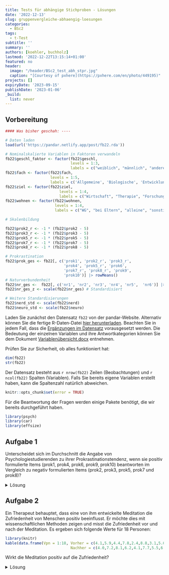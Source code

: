 ```yaml
---
title: Tests für abhängige Stichproben - Lösungen
date: '2022-12-13'
slug: gruppenvergleiche-abhaengig-loesungen
categories:
  - BSc2
tags:
  - t-Test
subtitle: ''
summary: ''
authors: [koehler, buchholz]
lastmod: '2022-12-22T13:15:14+01:00'
featured: no
header:
  image: "/header/BSc2_test_abh_stpr.jpg"
  caption: "[Courtesy of pxhere](https://pxhere.com/en/photo/449195)"
projects: []
expiryDate: '2023-09-15'
publishDate: '2023-01-06'
_build:
  list: never
---
```

## Vorbereitung

```r
#### Was bisher geschah: ----

# Daten laden
load(url('https://pandar.netlify.app/post/fb22.rda'))  

# Nominalskalierte Variablen in Faktoren verwandeln
fb22$geschl_faktor <- factor(fb22$geschl,
                             levels = 1:3,
                             labels = c("weiblich", "männlich", "anderes"))
fb22$fach <- factor(fb22$fach,
                    levels = 1:5,
                    labels = c('Allgemeine', 'Biologische', 'Entwicklung', 'Klinische', 'Diag./Meth.'))
fb22$ziel <- factor(fb22$ziel,
                        levels = 1:4,
                        labels = c("Wirtschaft", "Therapie", "Forschung", "Andere"))
fb22$wohnen <- factor(fb22$wohnen, 
                      levels = 1:4, 
                      labels = c("WG", "bei Eltern", "alleine", "sonstiges"))

# Skalenbildung

fb22$prok2_r <- -1 * (fb22$prok2 - 5)
fb22$prok3_r <- -1 * (fb22$prok3 - 5)
fb22$prok5_r <- -1 * (fb22$prok5 - 5)
fb22$prok7_r <- -1 * (fb22$prok7 - 5)
fb22$prok8_r <- -1 * (fb22$prok8 - 5)

# Prokrastination
fb22$prok_ges <- fb22[, c('prok1', 'prok2_r', 'prok3_r',
                          'prok4', 'prok5_r', 'prok6',
                          'prok7_r', 'prok8_r', 'prok9', 
                          'prok10')] |> rowMeans()
# Naturverbundenheit
fb22$nr_ges <-  fb22[, c('nr1', 'nr2', 'nr3', 'nr4', 'nr5',  'nr6')] |> rowMeans()
fb22$nr_ges_z <- scale(fb22$nr_ges) # Standardisiert

# Weitere Standardisierungen
fb22$nerd_std <- scale(fb22$nerd)
fb22$neuro_std <- scale(fb22$neuro)

```

Laden Sie zunächst den Datensatz `fb22` von der pandar-Website. Alternativ können Sie die fertige R-Daten-Datei [<i class="fas fa-download"></i> hier herunterladen](/post/fb22.rda). Beachten Sie in jedem Fall, dass die [Ergänzungen im Datensatz](/post/gruppenvergleiche-abhaengig/#prep) vorausgesetzt werden. Die Bedeutung der einzelnen Variablen und ihre Antwortkategorien können Sie dem Dokument [Variablenübersicht.docx](/post/variablen.pdf) entnehmen.

Prüfen Sie zur Sicherheit, ob alles funktioniert hat: 

```r
dim(fb22)
str(fb22)
```

Der Datensatz besteht aus `r nrow(fb22)` Zeilen (Beobachtungen) und `r ncol(fb22)` Spalten (Variablen). Falls Sie bereits eigene Variablen erstellt haben, kann die Spaltenzahl natürlich abweichen.


```r
knitr::opts_chunk$set(error = TRUE)
```

Für die Beantwortung der Fragen werden einige Pakete benötigt, die wir bereits durchgeführt haben.

```r
library(psych)
library(car)
library(effsize)
```

## Aufgabe 1
Unterscheidet sich im Durchschnitt die Angabe von Psychologiestudierenden zu ihrer Prokrastinationstendenz, wenn sie positiv formulierte Items (prok1, prok4, prok6, prok9, prok10) beantworten im Vergleich zu negativ formulierten Items (prok2, prok3, prok5, prok7 und prok8)? 

<details><summary>Lösung</summary>


Die Skala "Prokrastination" soll bei hohen Werten eine höhere Prokrastinationstendenz darstellen. Um zu vergleichen, ob die Zustimmung je nach Itemformulierung (pos. vs. neg.) anders ausfällt, müssen wir die rekodierten Versionen der Variablen nehmen (wurde im Seminar bereits durchgeführt).

Anschließend bilden wir für jede Person ihren Mittelwert auf den positiv formulierten Items sowie ihren Mittelwert auf den negativ formulierten Items.

```r
# Skalenbildung
prokrast_pos <- fb22[, c('prok1', 'prok4',  'prok6',
                         'prok9', 'prok10')]
prokrast_pos$mean <- rowMeans(prokrast_pos,na.rm = T)

prokrast_neg <- fb22[, c('prok2_r', 'prok3_r',
                         'prok5_r', 'prok7_r',
                         'prok8_r')]
prokrast_neg$mean <- rowMeans(prokrast_neg,na.rm = T)
```

**Deskriptivstatistische Beantwortung der Fragestellung: grafisch**

Je ein Histogramm pro Skala, untereinander dargestellt, vertikale Linie für den jeweiligen Mittelwert
```r
par(mfrow=c(2,1), mar=c(3,2,2,0))
hist(prokrast_pos$mean, xlim=c(0,4), ylim=c(1,60), main="Prokrastinationstendenz positiv formulierte Items", xlab="", ylab="", las=1)
abline(v=mean(prokrast_pos$mean), lty=2, lwd=2)
hist(prokrast_neg$mean, xlim=c(0,4), ylim=c(1,60), main="Prokrastinationstendenz negativ formulierte Items", xlab="", ylab="", las=1)
abline(v=mean(prokrast_neg$mean), lty=2, lwd=2)
par(mfrow=c(1,1))
```

**Deskriptivstatistische Beantwortung der Fragestellung: statistisch**
```r
summary(prokrast_pos$mean)
summary(prokrast_neg$mean)
#alternativ
library(psych)
describe(prokrast_pos$mean)
describe(prokrast_neg$mean)
```
```r
positiv <- describe(prokrast_pos$mean)
negativ <- describe(prokrast_neg$mean)
```
Mittelwert positiv (_M_ = `r round(positiv$mean, 2)`, _SD_ = `r round(positiv$sd, 2)`) ist deskriptiv höher als Mittelwert negativ (_M_ = `r round(negativ$mean, 2)`, _SD_ = `r round(negativ$sd, 2)`).

**Voraussetzungen für t-Test für abhängige Stichproben**

1. Die abhängige Variable ist intervallskaliert $\rightarrow$ ok
2. Die Messwerte innerhalb der Paare dürfen sich gegenseitig beeinflussen/voneinander abhängig sein; keine Abhängigkeiten zwischen den Messwertpaaren $\rightarrow$ ok
3. Die Differenzvariable _d_ muss in der Population normalverteilt sein $\rightarrow$ ab $n \ge 30$ gegeben, ansonsten grafische Prüfung oder Hintergrundwissen 

**Voraussetzungsprüfung: Normalverteilung von _d_**
```r
par(mar=c(3,3,3,0)) #ändern der Ränder (margins) des Plot-Fensters
difference <- prokrast_pos$mean-prokrast_neg$mean
hist(difference, 
     breaks = 15,
     xlim=c(-2,2), 
     ylim = c(0,1), 
     main="Verteilung der Differenzen", 
     xlab="Differenzen", ylab="", las=1,freq=F)
curve(dnorm(x, mean=mean(difference), sd=sd(difference)), col="blue", lwd=2, add=T)
par(mfrow=c(1,1)) #Zurücksetzen auf default
qqnorm(difference,las=1)
qqline(difference, col="blue")
```

$\Rightarrow$ Differenzen sehen einigermaßen normalverteilt aus

**Hypothesen**

* Art des Effekts: Unterschiedshypothese  
* Richtung des Effekts: Ungerichtet $\rightarrow$ ungerichtete Hypothese
* Größe des Effekts: Unspezifisch  


Hypothesenpaar (inhaltlich):  
H0: Studierende geben in gleichem Ausmaß ihre Prokrastinationstendenz an, d.h. die Richtung der Itemformulierung ist irrelevant.

H1: Studierende geben nicht im gleichen Ausmaß ihre Prokrastinationstendenz an, d.h. die Richtung der Itemformulierung hat einen Einfluss.

Hypothesenpaar (statistisch):  

* $H_0$: $\mu_\text{positiv} = \mu_\text{negativ}$  bzw. $\mu_{d} = 0$
* $H_1$: $\mu_\text{positiv} \ne   \mu_\text{negativ}$  bzw. $\mu_{d} \ne 0$

**Spezifikation des Signifikanzniveaus**

$\alpha = .05$

**Durchführung des _t_-Tests für abhängige Stichproben in R**

```r
t.test(x = prokrast_pos$mean, y  = prokrast_neg$mean, 
       paired = T,                       # Stichproben sind abhängig
       alternative = "two.sided",        # ungerichtete Hypothese 
       conf.level = .95)                 # alpha = .05
```

```r
ttest <- t.test(x = prokrast_pos$mean, y  = prokrast_neg$mean, paired = T, alternative = "less", conf.level = .95)
```

* Zur Erinnerung: _df_ bei _t_-test mit abhängigen Stichproben: _n_ - 1 
* _t_(0.05;`r ttest$parameter`) = `r round(ttest$statistic, 3)`, _p_ < .001 $\rightarrow$ signifikant, H0 wird verworfen.

**Schätzung des standardisierten Populationseffekts**

```r
mean_d <- mean(difference)
sd.d.est <- sd(difference) #die geschätzte SD der Differenzen
d_prok <- mean_d/sd.d.est
d_prok
```

$\Rightarrow$ Der standardisierte Populationseffekt beträgt _d2''_ = `r round(d_prok, 2)` und ist laut Konventionen nach Cohen (1988) groß. 

**Formales Berichten des Ergebnisses**

Es wurde untersucht, ob Psychologiestudierende in Anbhängigkeit der Itemformulierung in unterschiedlichem Maße angeben, dass sie prokrastinieren. Es findet sich deskriptiv ein Unterschied: Bei den positiv formulierten Items liegt der durchschnittliche Prokrastinationswert bei `r round(positiv$mean, 2)` (_SD_ = `r round(positiv$sd, 2)`), während er bei negativ formulierten Items bei `r round(negativ$mean, 2)` (_SD_ = `r round(negativ$sd, 2)`) liegt. 

Zur Beantwortung der Fragestellung wurde ein ungerichteter _t_-Test für abhängige Stichproben durchgeführt. Der Unterschied ist signifikant (_t_(`r ttest$parameter`) = `r round(ttest$statistic, 3)`, _p_ < .001), somit wird die Nullhypothese verworfen. Die Itemformulierung scheint einen Einfluss auf die angegebene Prokrastinationstendenz zu haben. 

Dieser Einfluss ist nach dem standardisierten Populationseffekt von _d''_ = `r round(d_prok, 2)` groß.

Anmerkung: Hierbei ist zu bedenken, dass es neben der Richtung der Itemformulierung  natürlich noch andere (bei unserer Erhebung nicht kontrollierte) Eigenheiten der Items geben kann, die zu Unterschieden führen (z. B. wie extrem bzw. schwierig die Items formuliert sind). 

</details>


## Aufgabe 2
Ein Therapeut behauptet, dass eine von ihm entwickelte Meditation die Zufriedenheit von Menschen positiv beeinflusst. Er möchte dies mit wissenschaftlichen Methoden zeigen und misst die Zufriedenheit vor und nach der Meditation. Es ergeben sich folgende Werte für 18 Personen:   

```r
library(knitr)
kable(data.frame(Vpn = 1:18, Vorher = c(4.1,5.9,4.4,7.8,2.4,8.8,3.1,5.0,6.0,4.5,5.8,4.4,3.2,7.3,7.4,6.3,4.3,7.1), 
                             Nachher = c(4.0,7.2,8.1,6.2,4.1,7.7,5.5,6.9,8.2,5.4,9.1,5.6,6.8,7.5,6.4,4.9,6.1,7.9)))
```

Wirkt die Meditation positiv auf die Zufriedenheit?

<details><summary>Lösung</summary>
**Datensatz generieren**
```r
dataMeditation <- data.frame(Vpn = 1:18, 
                             Vorher = c(4.1,5.9,4.4,7.8,2.4,8.8,3.1,5.0,6.0,4.5,5.8,4.4,3.2,7.3,7.4,6.3,4.3,7.1), 
                             Nachher = c(4.0,7.2,8.1,6.2,4.1,7.7,5.5,6.9,8.2,5.4,9.1,5.6,6.8,7.5,6.4,4.9,6.1,7.9))
```

**Deskriptivstatistische Beantwortung der Fragestellung: grafisch**

Histogramme (weil Intervallskalenqualität):
Je ein Histogramm pro Gruppe, untereinander dargestellt, vertikale Linie für den jeweiligen Mittelwert
```r
par(mfrow=c(2,1), mar=c(3,2,2,0))
hist(dataMeditation[, "Vorher"], xlim=c(0,10), ylim=c(1,6), main="Zufriedenheit vor der Meditation", xlab="", ylab="", las=1)
abline(v=mean(dataMeditation[, "Vorher"]), lty=2, lwd=2)
hist(dataMeditation[, "Nachher"], xlim=c(0,10), ylim=c(1,6), main="Zufriedenheit nach der Meditation", xlab="", ylab="", las=1)
abline(v=mean(dataMeditation[, "Nachher"]), lty=2, lwd=2)
par(mfrow=c(1,1))
```

**Deskriptivstatistische Beantwortung der Fragestellung: statistisch**
```r
summary(dataMeditation[, "Vorher"])
summary(dataMeditation[, "Nachher"])
#alternativ
library(psych)
describe(dataMeditation[, "Vorher"])
describe(dataMeditation[, "Nachher"])
```
```r
vorher <- describe(dataMeditation[, "Vorher"])
nachher <- describe(dataMeditation[, "Nachher"])
```
Mittelwert vorher (_M_ = `r round(vorher$mean, 2)`, _SD_ = `r round(vorher$sd, 2)`) ist deskriptiv niedriger als Mittelwert nachher (_M_ = `r round(nachher$mean, 2)`, _SD_ = `r round(nachher$sd, 2)`).

**Voraussetzungen für t-Test für abhängige Stichproben**

1. Die abhängige Variable ist intervallskaliert $\rightarrow$ ok
2. Die Messwerte innerhalb der Paare dürfen sich gegenseitig beeinflussen/voneinander abhängig sein; keine Abhängigkeiten zwischen den Messwertpaaren $\rightarrow$ ok
3. Die Differenzvariable _d_ muss in der Population normalverteilt sein $\rightarrow$ ab $n \ge 30$ gegeben, ansonsten grafische Prüfung oder Hintergrundwissen 

**Voraussetzungsprüfung: Normalverteilung von _d_**
```r
par(mar=c(3,3,3,0)) #ändern der Ränder (margins) des Plot-Fensters
difference2 <- dataMeditation[, "Vorher"]-dataMeditation[, "Nachher"]
hist(difference2, xlim=c(-6,4), main="Verteilung der Differenzen", xlab="Differenzen", ylab="", las=1,freq=F)
curve(dnorm(x, mean=mean(difference2), sd=sd(difference2)), col="blue", lwd=2, add=T)
par(mfrow=c(1,1)) #Zurücksetzen auf default
qqnorm(difference2,las=1)
qqline(difference2, col="blue")
```

$\Rightarrow$ Differenzen sehen nicht normalverteilt aus

$\Rightarrow$ Durchführung des Wilcoxon-Tests für abhängige Stichproben, da die Voraussetzungen hierfür erfüllt sind.

**Hypothesen**

* Art des Effekts: Unterschiedshypothese  
* Richtung des Effekts: Gerichtet $\rightarrow$ gerichtete Hypothesen (Der Wissenschaftler erwartet eine positive Wirkung der Meditation auf die Zufriedenheit.) 
* Größe des Effekts: Unspezifisch  


Hypothesenpaar (inhaltlich):  
H0: Die Meditation wirkt sich nicht oder negativ auf die Zufriedenheit aus.

H1: Die Meditation wirkt sich positiv auf die Zufriedenheit aus.

Hypothesenpaar (statistisch):  

* $H_0$: $\eta_\text{vorher} \ge \eta_\text{nachher}$  bzw. $\mu_{d} \ge 0$
* $H_1$: $\eta_\text{vorher} <   \eta_\text{nachher}$  bzw. $\mu_{d} < 0$

**Spezifikation des Signifikanzniveaus**

$\alpha = .05$

**Inferenzstatistik: Wilcoxon-Test für abhängige Stichproben**
```r
wilcox.test(x = dataMeditation[, "Vorher"], y  = dataMeditation[, "Nachher"], # die beiden abhängigen Gruppen
       paired = T,                       # Stichproben sind abhängig
       alternative = "less",             # gerichtete Hypothese -> einseitige Testung
       conf.level = .95)                 # alpha = .05
```

```r
wilcoxtest <- wilcox.test(x = dataMeditation[, "Vorher"], y  = dataMeditation[, "Nachher"], paired = T, alternative = "less", conf.level = .95)
```

$\Rightarrow$ _V_ = `r wilcoxtest$statistic`, _p_ < .01 $\rightarrow$ H0 wird verworfen.


**Formales Berichten des Ergebnisses**

Es wurde in einer Wiederholungsmessung untersucht, ob sich Meditation auf Zufriedenheit auswirkt. Zunächst findet sich deskriptiv ein Unterschied: Vor der Meditation liegt der durchschnittliche Zufriedenheitswert bei `r round(vorher$mean, 2)` (_SD_ = `r round(vorher$sd, 2)`), während er nach der Meditation bei `r round(nachher$mean, 2)` (_SD_ = `r round(nachher$sd, 2)`) liegt. 

Da die Differenzen nicht normalverteilt waren, wurde ein gerichteter Wilcoxon-Test für abhängige Stichproben durchgeführt. Der Unterschied wurde bei einem Signifikanzniveau von alpha = .05 signifikant (_V_ = `r wilcoxtest$statistic`, _p_ < .01). Somit wird die Nullhypothese verworfen. Die Meditation hat einen positiven Einfluss auf die Zufriedenheit.


</details>
